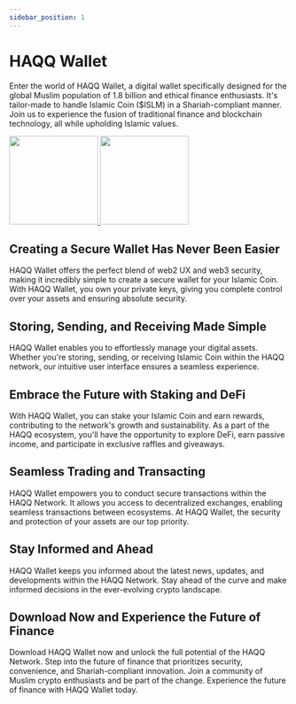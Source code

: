 ```yaml
---
sidebar_position: 1
---
```


# HAQQ Wallet

Enter the world of HAQQ Wallet, a digital wallet specifically designed for the global Muslim population
of 1.8 billion and ethical finance enthusiasts. It's tailor-made to handle Islamic Coin ($ISLM) 
in a Shariah-compliant manner. Join us to experience the fusion of traditional finance and blockchain technology,
all while upholding Islamic values.

<div>
    <a href="https://apps.apple.com/app/haqq-wallet-by-bored-gen/id6443843352" rel="nofollow">
        <img src="https://tools.applemediaservices.com/api/badges/download-on-the-app-store/black/en-us?size=250x83&amp;releaseDate=1672185600" alt="" width="160" />
    </a>
    <a href="https://play.google.com/store/apps/details?id=com.haqq.wallet" rel="nofollow">
        <img src="https://www.wordnote.app/assets/google-play-badge.png" alt="" width="160" />
    </a>
</div>

## Creating a Secure Wallet Has Never Been Easier

HAQQ Wallet offers the perfect blend of web2 UX and web3 security, making it incredibly simple to create a secure wallet
for your Islamic Coin. With HAQQ Wallet, you own your private keys, giving you complete control over your 
assets and ensuring absolute security.

## Storing, Sending, and Receiving Made Simple

HAQQ Wallet enables you to effortlessly manage your digital assets. Whether you're storing, sending, 
or receiving Islamic Coin within the HAQQ network, our intuitive user interface ensures a seamless experience.

## Embrace the Future with Staking and DeFi

With HAQQ Wallet, you can stake your Islamic Coin and earn rewards, contributing to the network's growth 
and sustainability. As a part of the HAQQ ecosystem, you'll have the opportunity to explore DeFi, 
earn passive income, and participate in exclusive raffles and giveaways.

## Seamless Trading and Transacting

HAQQ Wallet empowers you to conduct secure transactions within the HAQQ Network. It allows you access 
to decentralized exchanges, enabling seamless transactions between ecosystems. At HAQQ Wallet, 
the security and protection of your assets are our top priority.

## Stay Informed and Ahead

HAQQ Wallet keeps you informed about the latest news, updates, and developments within the HAQQ Network. 
Stay ahead of the curve and make informed decisions in the ever-evolving crypto landscape.

## Download Now and Experience the Future of Finance

Download HAQQ Wallet now and unlock the full potential of the HAQQ Network. 
Step into the future of finance that prioritizes security, convenience, and Shariah-compliant innovation. 
Join a community of Muslim crypto enthusiasts and be part of the change.
Experience the future of finance with HAQQ Wallet today.
